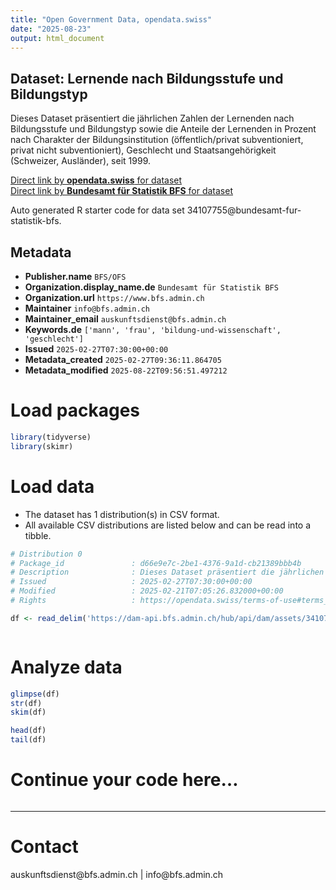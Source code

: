 ```yaml
---
title: "Open Government Data, opendata.swiss"
date: "2025-08-23"
output: html_document
---
```


## Dataset: Lernende nach Bildungsstufe und Bildungstyp

Dieses Dataset präsentiert die jährlichen Zahlen der Lernenden nach Bildungsstufe und Bildungstyp sowie die Anteile der Lernenden in Prozent nach Charakter der Bildungsinstitution (öffentlich/privat subventioniert, privat nicht subventioniert), Geschlecht und Staatsangehörigkeit (Schweizer, Ausländer), seit 1999.

[Direct link by **opendata.swiss** for dataset](https://opendata.swiss/de/dataset/lernende-nach-bildungsstufe-und-bildungstyp4)<br>
[Direct link by **Bundesamt für Statistik BFS** for dataset](https://www.bfs.admin.ch/asset/de/ts-x-15.02.00.01)

Auto generated R starter code for data set 34107755@bundesamt-fur-statistik-bfs.

## Metadata

- **Publisher.name** `BFS/OFS`
- **Organization.display_name.de** `Bundesamt für Statistik BFS`
- **Organization.url** `https://www.bfs.admin.ch`
- **Maintainer** `info@bfs.admin.ch`
- **Maintainer_email** `auskunftsdienst@bfs.admin.ch`
- **Keywords.de** `['mann', 'frau', 'bildung-und-wissenschaft', 'geschlecht']`
- **Issued** `2025-02-27T07:30:00+00:00`
- **Metadata_created** `2025-02-27T09:36:11.864705`
- **Metadata_modified** `2025-08-22T09:56:51.497212`


# Load packages

```r

library(tidyverse)
library(skimr)

```

# Load data

-   The dataset has 1 distribution(s) in CSV format.
-   All available CSV distributions are listed below and can be read into a tibble.

```r

# Distribution 0
# Package_id               : d66e9e7c-2be1-4376-9a1d-cb21389bbb4b
# Description              : Dieses Dataset präsentiert die jährlichen Zahlen der Lernenden nach Bildungsstufe und Bildungstyp sowie die Anteile der Lernenden in Prozent nach Charakter der Bildungsinstitution (öffentlich/privat subventioniert, privat nicht subventioniert), Geschlecht und Staatsangehörigkeit (Schweizer, Ausländer), seit 1999.
# Issued                   : 2025-02-27T07:30:00+00:00
# Modified                 : 2025-02-21T07:05:26.832000+00:00
# Rights                   : https://opendata.swiss/terms-of-use#terms_by_ask

df <- read_delim('https://dam-api.bfs.admin.ch/hub/api/dam/assets/34107763/master')



```

# Analyze data

```r

glimpse(df)
str(df)
skim(df)

head(df)
tail(df)

```

# Continue your code here...

```r

```

------------------------------------------------------------------------

# Contact

auskunftsdienst@bfs.admin.ch | info@bfs.admin.ch
